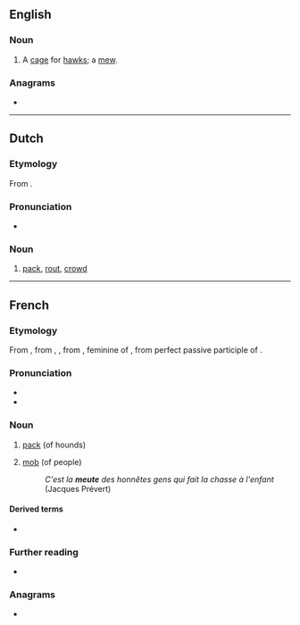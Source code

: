 {{also|Meute}}
==English==

===Noun===
{{en-noun}}

# A [[cage]] for [[hawk]]s; a [[mew]].
#: {{rfquotek|en|Milman}}

{{Webster 1913}}

===Anagrams===
* {{anagrams|en|a=eemtu|mute e}}

----

==Dutch==

===Etymology===
From {{bor|nl|fr|meute}}.

===Pronunciation===
* {{audio|nl|Nl-meute.ogg|Audio}}

===Noun===
{{nl-noun|f|-en|pl2=-s|-}}

# [[pack]], [[rout]], [[crowd]]

----

==French==

===Etymology===
From {{inh|fr|frm|meute}}, from {{inh|fr|fro|meute}}, {{m|fro|muete}}, from {{inh|fr|la|*movita}}, feminine of {{der|fr|la|*movitus}}, from perfect passive participle of {{m|la|moveō|t=move}}.

===Pronunciation===
* {{fr-IPA}}
* {{audio|fr|LL-Q150 (fra)-DSwissK-meute.wav|Audio}}

===Noun===
{{fr-noun|f}}

# {{lb|fr|hunting}} [[pack]] (of hounds)
# [[mob]] (of people)
#: ''C'est la '''meute''' des honnêtes gens qui fait la chasse à l'enfant'' (Jacques Prévert)

====Derived terms====
* {{l|fr|mutin}}

===Further reading===
* {{R:TLFi}}

===Anagrams===
* {{l|fr|émeut}}